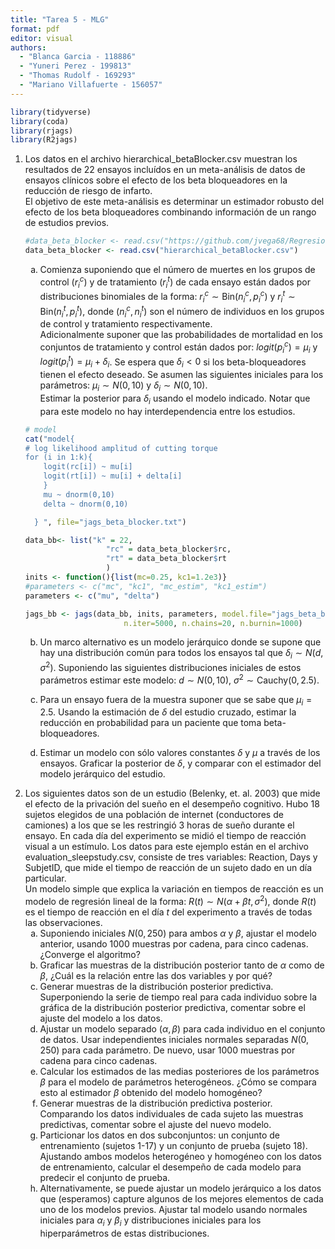```yaml
---
title: "Tarea 5 - MLG"
format: pdf
editor: visual
authors: 
  - "Blanca Garcia - 118886"
  - "Yuneri Perez - 199813"
  - "Thomas Rudolf - 169293"
  - "Mariano Villafuerte - 156057"
---
```


```r
library(tidyverse)
library(coda)
library(rjags)
library(R2jags)
```

1.  Los datos en el archivo hierarchical_betaBlocker.csv muestran los resultados de 22 ensayos incluídos en un meta-análisis de datos de ensayos clínicos sobre el efecto de los beta bloqueadores en la reducción de riesgo de infarto.\
    El objetivo de este meta-análisis es determinar un estimador robusto del efecto de los beta bloqueadores combinando información de un rango de estudios previos.

    ```r
    #data_beta_blocker <- read.csv("https://github.com/jvega68/Regresion_Avanzada/blob/master/hierarchical_betaBlocker.csv")
    data_beta_blocker <- read.csv("hierarchical_betaBlocker.csv")
    ```

    a.  Comienza suponiendo que el número de muertes en los grupos de control $(r_i^c)$ y de tratamiento $(r_i^t)$ de cada ensayo están dados por distribuciones binomiales de la forma: $r_i^c \sim \textrm{Bin}(n_i^c , p_i^c)$ y $r_i^t \sim \textrm{Bin}(n_i^t , p_i^t)$, donde $(n_i^c, n_i^t)$ son el número de individuos en los grupos de control y tratamiento respectivamente.\
        Adicionalmente suponer que las probabilidades de mortalidad en los conjuntos de tratamiento y control están dados por: $logit(p^c_i) = \mu_i$ y $logit(p_i^t) = \mu_i +\delta_i$. Se espera que $\delta_i<0$ si los beta-bloqueadores tienen el efecto deseado. Se asumen las siguientes iniciales para los parámetros: $\mu_i \sim N(0,10)$ y $\delta_i \sim N(0,10)$.\
        Estimar la posterior para $\delta_i$ usando el modelo indicado. Notar que para este modelo no hay interdependencia entre los estudios.

    ```r
    # model
    cat("model{
    # log likelihood amplitud of cutting torque
    for (i in 1:k){
        logit(rc[i]) ~ mu[i]
        logit(rt[i]) ~ mu[i] + delta[i]  
        }
        mu ~ dnorm(0,10)
        delta ~ dnorm(0,10)

      } ", file="jags_beta_blocker.txt")
      
    data_bb<- list("k" = 22, 
                      "rc" = data_beta_blocker$rc,
                      "rt" = data_beta_blocker$rt
                      )
    inits <- function(){list(mc=0.25, kc1=1.2e3)}
    #parameters <- c("mc", "kc1", "mc_estim", "kc1_estim")
    parameters <- c("mu", "delta")

    jags_bb <- jags(data_bb, inits, parameters, model.file="jags_beta_blocker.txt", 
                          n.iter=5000, n.chains=20, n.burnin=1000)
    ```

    b.  Un marco alternativo es un modelo jerárquico donde se supone que hay una distribución común para todos los ensayos tal que $\delta_i \sim N(d, \sigma^2)$. Suponiendo las siguientes distribuciones iniciales de estos parámetros estimar este modelo: $d \sim N(0,10)$, $\sigma^2 \sim \textrm{Cauchy}(0, 2.5)$.

    c.  Para un ensayo fuera de la muestra suponer que se sabe que $\mu_i=2.5$. Usando la estimación de $\delta$ del estudio cruzado, estimar la reducción en probabilidad para un paciente que toma beta-bloqueadores.

    d.  Estimar un modelo con sólo valores constantes $\delta$ y $\mu$ a través de los ensayos. Graficar la posterior de $\delta$, y comparar con el estimador del modelo jerárquico del estudio.

\newpage

2.  Los siguientes datos son de un estudio (Belenky, et. al. 2003) que mide el efecto de la privación del sueño en el desempeño cognitivo. Hubo 18 sujetos elegidos de una población de internet (conductores de camiones) a los que se les restringió 3 horas de sueño durante el ensayo. En cada día del experimento se midió el tiempo de reacción visual a un estímulo. Los datos para este ejemplo están en el archivo evaluation_sleepstudy.csv, consiste de tres variables: Reaction, Days y SubjetID, que mide el tiempo de reacción de un sujeto dado en un día particular.\
    Un modelo simple que explica la variación en tiempos de reacción es un modelo de regresión lineal de la forma: $R(t) \sim N(\alpha+\beta t, \sigma^2)$, donde $R(t)$ es el tiempo de reacción en el día $t$ del experimento a través de todas las observaciones.
    a.  Suponiendo iniciales $N (0, 250)$ para ambos $\alpha$ y $\beta$, ajustar el modelo anterior, usando 1000 muestras por cadena, para cinco cadenas. ¿Converge el algoritmo?
    b.  Graficar las muestras de la distribución posterior tanto de $\alpha$ como de $\beta$, ¿Cuál es la relación entre las dos variables y por qué?
    c.  Generar muestras de la distribución posterior predictiva. Superponiendo la serie de tiempo real para cada individuo sobre la gráfica de la distribución posterior predictiva, comentar sobre el ajuste del modelo a los datos.
    d.  Ajustar un modelo separado $(\alpha, \beta)$ para cada individuo en el conjunto de datos. Usar independientes iniciales normales separadas $N (0, 250)$ para cada parámetro. De nuevo, usar 1000 muestras por cadena para cinco cadenas.
    e.  Calcular los estimados de las medias posteriores de los parámetros $\beta$ para el modelo de parámetros heterogéneos. ¿Cómo se compara esto al estimador $\beta$ obtenido del modelo homogéneo?
    f.  Generar muestras de la distribución predictiva posterior. Comparando los datos individuales de cada sujeto las muestras predictivas, comentar sobre el ajuste del nuevo modelo.
    g.  Particionar los datos en dos subconjuntos: un conjunto de entrenamiento (sujetos 1-17) y un conjunto de prueba (sujeto 18). Ajustando ambos modelos heterogéneo y homogéneo con los datos de entrenamiento, calcular el desempeño de cada modelo para predecir el conjunto de prueba.
    h.  Alternativamente, se puede ajustar un modelo jerárquico a los datos que (esperamos) capture algunos de los mejores elementos de cada uno de los modelos previos. Ajustar tal modelo usando normales iniciales para $\alpha_i$ y $\beta_i$ y distribuciones iniciales para los hiperparámetros de estas distribuciones.
